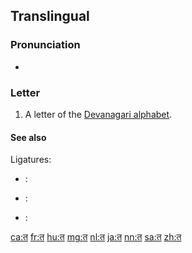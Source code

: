 {{Devanagari character info|hex=924|name=DEVANAGARI LETTER TA|image=[[File:Deva-त-order.gif|100px]]}}
==Translingual==

===Pronunciation===
* {{IPA|/t̪ə/|lang=mul}}

===Letter===
{{mul-Deva|ta}}

# A letter of the [[Devanagari alphabet]].

====See also====
Ligatures:
* {{l|mul|sc=Deva|क्त|tr=kta}}: {{compound|lang=mul|क|त|sc=Deva|nocat=1}}
* {{l|mul|sc=Deva|त्त|tr=tta}}: {{compound|lang=mul|त|त|sc=Deva|nocat=1}}
* {{l|mul|sc=Deva|स्त्र|tr=stra}}: {{compound|lang=mul|स|त|र|sc=Deva|nocat=1}}

[[ca:त]]
[[fr:त]]
[[hu:त]]
[[mg:त]]
[[nl:त]]
[[ja:त]]
[[nn:त]]
[[sa:त]]
[[zh:त]]
